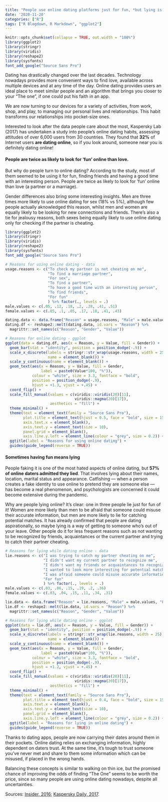 ```yaml
---
title: "People use online dating platforms just for fun, *but lying is fun too*"
date: '2020-11-20'
categories: ["R"]
tags: ["R Blogdown, R Markdown", "ggplot2"]
---
```

[^but lying is fun too]: but lying is fun to

```r
knitr::opts_chunk$set(collapse = TRUE, out.width = "100%")
library(ggplot2)
library(stringr)
library(viridis)
library(reshape2)
library(sysfonts)
font_add_google("Source Sans Pro")
```

Dating has drastically changed over the last decades. Technology nowadays provides more convenient ways to find love, available across multiple devices and at any time of the day. Online dating provides users an ideal place to meet similar people and an algorithm that brings you closer to your "The one", if one could put his faith in an app.

We are now turning to our devices for a variety of activities, from work, shop, and play, to managing our personal lives and relationships. This habit transforms our relationships into pocket-size ones.

Interested to look after the data people care about the most, Kaspersky Lab (2017) has undertaken a study into people’s online dating habits, assessing attitudes of over 6,000 users from 30 countries. They found that **32%** of Internet users **are dating online**, so if you look around, someone near you is definitely dating online!

#### People are twice as likely to look for ‘fun’ online than love.

But why do people turn to online dating? According to the study, most of them seemed to be using it for fun, finding friends and having a good time with an interesting person. People are twice as likely to look for ‘fun’ online than love (a partner or a marriage).

Gender differences also bring some interesting insights. Men are three times more likely to use online dating for sex (18% vs 5%), although few people actually aknowledged this reason, whilst men and women are equally likely to be looking for new connections and friends. There's also a tie for jealousy reasons, both sexes being equally likely to use online dating only for checking if the partner is cheating.


```r
library(ggplot2)
library(stringr)
library(viridis)
library(reshape2)
library(sysfonts)
font_add_google("Source Sans Pro")

# Reasons for using online dating - data
usage.reasons <- c("To check my partner is not cheating on me",
                   "To find a marriage partner",
                   "For sex",
                   "To find a partner",
                   "To have a good time with an interesting person", 
                   "To find friends", 
                   "For fun"
                   ) %>% factor(., levels = .)
male.values <- c(.05, .12, .18, .2, .28, .41, .51)
female.values <- c(.05, .1, .05, .17, .18, .41, .43)

dating.data <- data.frame("Reason" = usage.reasons, "Male" = male.values, "Female" = female.values)
dating.df <- reshape2::melt(dating.data, id.vars = "Reason") %>% 
  magrittr::set_names(c("Reason", "Gender", "Value"))

# Reasons for online dating - ggplot
ggplot(data = dating.df, aes(x = Reason, y = Value, fill = Gender)) +
  geom_bar(stat = "identity", position = position_dodge(-.9)) +
  scale_x_discrete(labels = stringr::str_wrap(usage.reasons, width = 25), 
                   name = element_blank()) + 
  scale_y_continuous(name = element_blank()) + 
  geom_text(aes(x = Reason, y = Value, fill = Gender, 
                label = paste0(Value*100, "%")), 
            colour = "white", size = 3.3, fontface = "bold", 
            position = position_dodge(-.9), 
            hjust = +1.3, vjust = +.45) + 
  coord_flip() +
  scale_fill_manual(values = c(viridis::viridis(20)[11],
                               viridis::magma(20)[17]),
                    aesthetics = "fill") + 
  theme_minimal() +   
  theme(text = element_text(family = "Source Sans Pro"),
        plot.title = element_text(hjust = 0.5, face = "bold", size = 15),
        axis.text.x = element_blank(),
        axis.text.y = element_text(size = 10),
        panel.grid = element_blank(), 
        axis.line.y.left = element_line(colour = "grey", size = 0.2)) + 
  ggtitle(label = "Reasons for using online dating") +
  guides(guide_legend(reverse = TRUE)) 

```

#### Sometimes having fun means lying

People faking it is one of the most hated aspects of online dating, but **57% of online daters admitted they lied**. That involves lying about their names, location, marital status and appearance. Catfishing — when a person creates a fake identity to use online to pretend they are someone else — has become a real phenomenon, and psychologists are concerned it could become extensive during the pandemic. 

Why are people lying online? It's clear: one in three people lie just for fun of it! Women are more likely than men to be afraid that someone could misuse their accurate information, but men are more likely to lie for catching potential matches. It has already confirmed that people are dating aspirationally, so maybe lying is a way of getting to someone who's out of your leave. Other people do it for less frequent reasons such as not wanting to be recognized by friends, acquaintances or the current partner and trying to catch their partner cheating.  

```r
# Reasons for lying while dating online - data
lie.reasons <- c("I was trying to catch my partner cheating on me", 
                 "I didn't want my current partner to recognize me", 
                 "I didn't want my friends or acquaintances to recognize me", 
                 "I wanted to look more interesting for potential matches", 
                 "I was afraid someone could misuse accurate information about me (blackmail, fraud)",
                 "For fun"
                 ) %>% factor(., levels = .)
male.values <- c(.03, .06, .15, .19, .2, .36)
female.values <- c(.03, .04, .15, .11, .34, .31)

lie.data <- data.frame("Reason" = lie.reasons, "Male" = male.values, "Female" = female.values)
lie.df <- reshape2::melt(lie.data, id.vars = "Reason") %>% 
  magrittr::set_names(c("Reason", "Gender", "Value"))

# Reasons for lying while dating online - ggplot
ggplot(data = lie.df, aes(x = Reason, y = Value, fill = Gender)) +
  geom_bar(stat = "identity", position = position_dodge(-.9)) +
  scale_x_discrete(labels = stringr::str_wrap(lie.reasons, width = 25), 
                   name = element_blank()) + 
  scale_y_continuous(name = element_blank()) + 
  geom_text(aes(x = Reason, y = Value, fill = Gender, 
                label = paste0(Value*100, "%")), 
            colour = "white", size = 3.3, fontface = "bold", 
            position = position_dodge(-.9), 
            hjust = +1.2, vjust = +.45) + 
  coord_flip() +
  scale_fill_manual(values = c(viridis::viridis(20)[11],
                               viridis::magma(20)[17]),
                    aesthetics = "fill") + 
  theme_minimal() + 
  theme(text = element_text(family = "Source Sans Pro"),
        plot.title = element_text(hjust = 0.4, face = "bold", size = 15),
        axis.text.x = element_blank(),
        axis.text.y = element_text(size = 10),
        panel.grid = element_blank(), 
        axis.line.y.left = element_line(colour = "grey", size = 0.2)) +
  ggtitle(label = "Reasons for lying in online dating") +
  guides(guide_legend(reverse = TRUE))
```

Thanks to dating apps, people are now carrying their dates around them in their pockets. Online dating relies on exchanging information, highly dependent on daters trust. At the same time, it's tough to trust someone you've never met and share to them some information which can be misused, if placed in the wrong hands.

Balancing these concepts is similar to walking on thin ice, but the promised chance of improving the odds of finding ”The One” seems to be worth the price, since so many people are using online dating nowadays, despite all uncertainties. 


Sources: [Insider, 2016](https://www.insider.com/catfishing-on-the-rise-because-of-covid-19-quarantines-2020-4); [Kaspersky Daily, 2017](https://www.kaspersky.com/blog/online-dating-report/).
